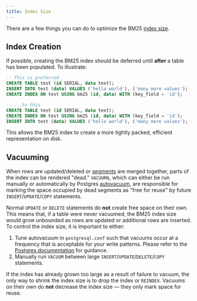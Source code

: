 ```yaml
---
title: Index Size
---
```


There are a few things you can do to optimize the BM25 [index size](/documentation/indexing/inspect_index#index-size).

## Index Creation

If possible, creating the BM25 index should be deferred until **after** a table has been populated. To illustrate:

```sql
-- This is preferred
CREATE TABLE test (id SERIAL, data text);
INSERT INTO test (data) VALUES ('hello world'), ('many more values');
CREATE INDEX ON test USING bm25 (id, data) WITH (key_field = 'id');

-- ...to this
CREATE TABLE test (id SERIAL, data text);
CREATE INDEX ON test USING bm25 (id, data) WITH (key_field = 'id');
INSERT INTO test (data) VALUES ('hello world'), ('many more values');
```

This allows the BM25 index to create a more tightly packed, efficient representation on disk.

## Vacuuming

When rows are updated/deleted or [segments](/documentation/concepts/index#segment) are merged together, parts of the index can be rendered "dead."
`VACUUM`s, which can either be run manually or automatically by Postgres [autovacuum](https://www.postgresql.org/docs/current/runtime-config-autovacuum.html),
are responsible for marking the space occupied by dead segments as "free for reuse" by future `INSERT`/`UPDATE`/`COPY` statements.

Normal `UPDATE` or `DELETE` statements do **not** create free space on their own. This means that, if a table were never vacuumed, the BM25 index size would
grow unbounded as rows are updated or additional rows are inserted. To control the index size, it is important to either:

1. Tune autovacuum in `postgresql.conf` such that vacuums occur at a frequency that is acceptable for your write patterns. Please refer to the [Postgres documentation](https://www.postgresql.org/docs/current/runtime-config-autovacuum.html) for guidance.
2. Manually run `VACUUM` between large `INSERT`/`UPDATE`/`DELETE`/`COPY` statements.

If the index has already grown too large as a result of failure to vacuum, the only way to shrink the index size is to drop the index or `REINDEX`. Vacuums on their own do **not** decrease the
index size — they only mark space for reuse.
